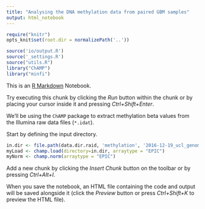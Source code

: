 ```yaml
---
title: "Analysing the DNA methylation data from paired GBM samples"
output: html_notebook
---
```


```r
require("knitr")
opts_knit$set(root.dir = normalizePath('..'))
```


```r
source('io/output.R')
source('_settings.R')
source("utils.R")
library("ChAMP")
library("minfi")
```

This is an [R Markdown](http://rmarkdown.rstudio.com) Notebook.

Try executing this chunk by clicking the *Run* button within the chunk or by placing your cursor inside it and pressing *Ctrl+Shift+Enter*. 

We'll be using the `ChAMP` package to extract methylation beta values from the Illumina raw data files (`*.idat`).

Start by defining the input directory.

```r
in.dir <- file.path(data.dir.raid, 'methylation', '2016-12-19_ucl_genomics', 'idat')
myLoad <- champ.load(directory=in.dir, arraytype = "EPIC")
myNorm <- champ.norm(arraytype = "EPIC")
```


Add a new chunk by clicking the *Insert Chunk* button on the toolbar or by pressing *Ctrl+Alt+I*.

When you save the notebook, an HTML file containing the code and output will be saved alongside it (click the *Preview* button or press *Ctrl+Shift+K* to preview the HTML file).
